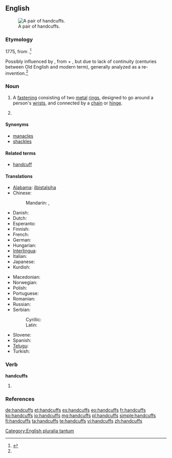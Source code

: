 ==English==
{{wikipedia}}
[[Image:Handcuffs01 2003-06-02.jpg|thumb|right|A pair of handcuffs.]]

===Etymology===
1775, from {{compound|hand|cuff|t2=end of shirtsleeve}}.<ref name="oetlyd">{{R:Online Etymology Dictionary}}</ref>

Possibly influenced by {{etyl|ang}} {{term|handcops|lang=ang}}, from {{term|hand|lang=ang}} + {{term|cops||fetter, chains|lang=ang}}, but due to lack of continuity (centuries between Old English and modern term), generally analyzed as a re-invention.<ref name="oetlyd" />

===Noun===
{{head|en|noun}}

# {{plurale tantum}} A [[fastening]] consisting of two [[metal]] [[ring]]s, designed to go around a person's [[wrist]]s, and connected by a [[chain]] or [[hinge]].
# {{plural of|handcuff}}

====Synonyms====
* [[manacles]]
* [[shackles]]

====Related terms====
* [[handcuff]]

====Translations====
{{trans-top|metal rings for fastening wrists}}
* [[Alabama]]: [[ilbistalsiha]]
* Chinese:
*: Mandarin: {{t|zh|手銬|sc=Hani}}, {{t|zh|手铐|tr=shǒukào|sc=Hani}}
* Danish: {{t-|da|håndjern|n|p}}
* Dutch: {{t+|nl|handboeien}}
* Esperanto: {{t-|eo|mankateno|xs=Esperanto}}
* Finnish: {{t-|fi|käsiraudat|p}}
* French: {{t+|fr|menottes|f|p}}
* German: {{t+|de|Handschellen|f|p}}
* Hungarian: {{t|hu|bilincs}}
* [[Interlingua]]: {{t|ia|manica}}
* Italian: {{t-|it|manette|f}}
* Japanese: {{t-|ja|手錠|tr=てじょう, tejō|sc=Jpan}}
* Kurdish: {{t|ku|که‌له‌پچه‌|sc=ku-Arab}}
{{trans-mid}}
* Macedonian: {{t|mk|лисици|f|p|tr=lísici|sc=Cyrl}}
* Norwegian: {{t-|no|håndjern|n}}
* Polish: {{t-|pl|kajdanki|p}}
* Portuguese: {{t+|pt|algema|m}}
* Romanian: {{t-|ro|cătușe}}
* Russian: {{t|ru|наручники|m|p|tr=narúčniki|sc=Cyrl}}
* Serbian:
*: Cyrillic: {{t|sh|лисице|f|p}}
*: Latin: {{t|sh|lisice|f|p}}
* Slovene: {{t-|sl|lisice|f|p}}
* Spanish: {{t+|es|esposas|f|p}}
* [[Telugu]]: {{t|te|సంకెళ్ళు|tr=sankeLLu}}
* Turkish: {{t+|tr|kelepçe}}
{{trans-bottom}}

===Verb===
'''handcuffs'''

# {{third-person singular of|handcuff}}

===References===
<references/>

[[Category:English pluralia tantum]]

[[de:handcuffs]]
[[et:handcuffs]]
[[es:handcuffs]]
[[eo:handcuffs]]
[[fr:handcuffs]]
[[ko:handcuffs]]
[[io:handcuffs]]
[[mg:handcuffs]]
[[pl:handcuffs]]
[[simple:handcuffs]]
[[fi:handcuffs]]
[[ta:handcuffs]]
[[te:handcuffs]]
[[vi:handcuffs]]
[[zh:handcuffs]]